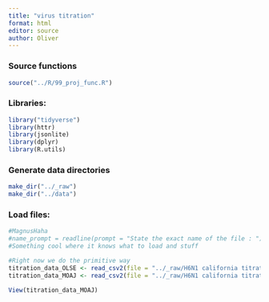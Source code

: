 ```yaml
---
title: "virus titration"
format: html
editor: source
author: Oliver
---
```


### Source functions

```r
source("../R/99_proj_func.R")
```

### Libraries:

```r

library("tidyverse")
library(httr)
library(jsonlite)
library(dplyr)
library(R.utils)

```

### Generate data directories

```r
make_dir("../_raw")
make_dir("../data")
```

### Load files:

```r
#MagnusHaha
#name_prompt = readline(prompt = "State the exact name of the file : ");
#Something cool where it knows what to load and stuff

#Right now we do the primitive way
titration_data_OLSE <- read_csv2(file = "../_raw/H6N1 california titration OLSE230124.csv")
titration_data_MOAJ <- read_csv2(file = "../_raw/H6N1 california titration MAOJ230124.csv")

View(titration_data_MOAJ)
```

```r


```
